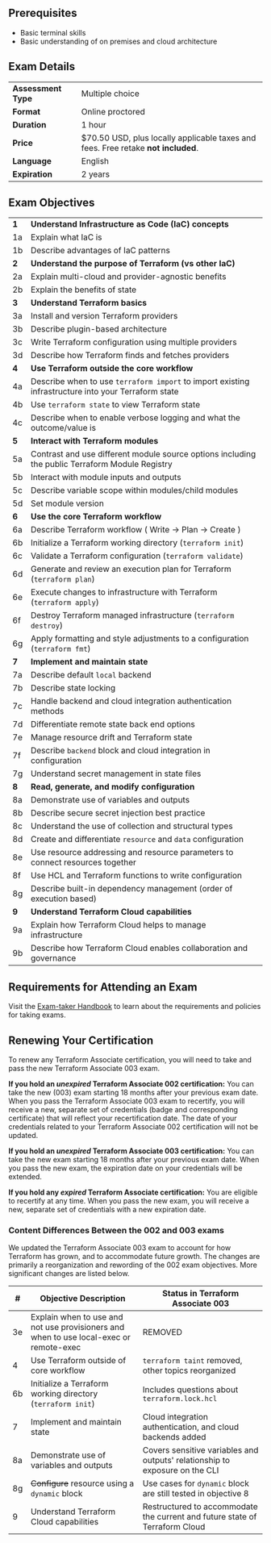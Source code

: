 <!-- Each "## Heading Two" section in this document will be used to populate an FAQ item -->
## Prerequisites

- Basic terminal skills
- Basic understanding of on premises and cloud architecture

## Exam Details

|                     |                                                                                   |
| ------------------- | --------------------------------------------------------------------------------- |
| **Assessment Type** | Multiple choice                                                                   |
| **Format**          | Online proctored                                                                  |
| **Duration**        | 1 hour                                                                            |
| **Price**           | $70.50 USD, plus locally applicable taxes and fees. Free retake **not included**. |
| **Language**        | English                                                                           |
| **Expiration**      | 2 years                                                                           |

## Exam Objectives

|       |                                                                                                     |
| ----- | --------------------------------------------------------------------------------------------------- |
| **1** | **Understand Infrastructure as Code (IaC) concepts**                                                |
| 1a    | Explain what IaC is                                                                                 |
| 1b    | Describe advantages of IaC patterns                                                                 |
| **2** | **Understand the purpose of Terraform (vs other IaC)**                                              |
| 2a    | Explain multi-cloud and provider-agnostic benefits                                                  |
| 2b    | Explain the benefits of state                                                                       |
| **3** | **Understand Terraform basics**                                                                     |
| 3a    | Install and version Terraform providers                                                             |
| 3b    | Describe plugin-based architecture                                                                  |
| 3c    | Write Terraform configuration using multiple providers                                              |
| 3d    | Describe how Terraform finds and fetches providers                                                  |
| **4** | **Use Terraform outside the core workflow**                                                         |
| 4a    | Describe when to use `terraform import` to import existing infrastructure into your Terraform state |
| 4b    | Use `terraform state` to view Terraform state                                                       |
| 4c    | Describe when to enable verbose logging and what the outcome/value is                               |
| **5** | **Interact with Terraform modules**                                                                 |
| 5a    | Contrast and use different module source options including the public Terraform Module Registry     |
| 5b    | Interact with module inputs and outputs                                                             |
| 5c    | Describe variable scope within modules/child modules                                                |
| 5d    | Set module version                                                                                  |
| **6** | **Use the core Terraform workflow**                                                                 |
| 6a    | Describe Terraform workflow ( Write -> Plan -> Create )                                             |
| 6b    | Initialize a Terraform working directory (`terraform init`)                                         |
| 6c    | Validate a Terraform configuration (`terraform validate`)                                           |
| 6d    | Generate and review an execution plan for Terraform (`terraform plan`)                              |
| 6e    | Execute changes to infrastructure with Terraform (`terraform apply`)                                |
| 6f    | Destroy Terraform managed infrastructure (`terraform destroy`)                                      |
| 6g    | Apply formatting and style adjustments to a configuration (`terraform fmt`)                         |
| **7** | **Implement and maintain state**                                                                    |
| 7a    | Describe default `local` backend                                                                    |
| 7b    | Describe state locking                                                                              |
| 7c    | Handle backend and cloud integration authentication methods                                         |
| 7d    | Differentiate remote state back end options                                                         |
| 7e    | Manage resource drift and Terraform state                                                           |
| 7f    | Describe `backend` block and cloud integration in configuration                                     |
| 7g    | Understand secret management in state files                                                         |
| **8** | **Read, generate, and modify configuration**                                                        |
| 8a    | Demonstrate use of variables and outputs                                                            |
| 8b    | Describe secure secret injection best practice                                                      |
| 8c    | Understand the use of collection and structural types                                               |
| 8d    | Create and differentiate `resource` and `data` configuration                                        |
| 8e    | Use resource addressing and resource parameters to connect resources together                       |
| 8f    | Use HCL and Terraform functions to write configuration                                              |
| 8g    | Describe built-in dependency management (order of execution based)                                  |
| **9** | **Understand Terraform Cloud capabilities**                                                         |
| 9a    | Explain how Terraform Cloud helps to manage infrastructure                                          |
| 9b    | Describe how Terraform Cloud enables collaboration and governance                                   |

## Requirements for Attending an Exam

Visit the [Exam-taker Handbook](https://hashicorp-certifications.zendesk.com/hc/en-us/articles/360048211571) to learn about the requirements and policies for taking exams.

## Renewing Your Certification

To renew any Terraform Associate certification, you will need to take and pass the new Terraform Associate 003 exam.

**If you hold an *unexpired* Terraform Associate 002 certification:** You can take the new (003) exam starting 18 months after your previous exam date. When you pass the Terraform Associate 003 exam to recertify, you will receive a new, separate set of credentials (badge and corresponding certificate) that will reflect your recertification date. The date of your credentials related to your Terraform Associate 002 certification will not be updated.

**If you hold an *unexpired* Terraform Associate 003 certification:** You can take the new exam starting 18 months after your previous exam date. When you pass the new exam, the expiration date on your credentials will be extended.

**If you hold any *expired* Terraform Associate certification:** You are eligible to recertify at any time. When you pass the new exam, you will receive a new, separate set of credentials with a new expiration date.

### Content Differences Between the 002 and 003 exams

We updated the Terraform Associate 003 exam to account for how Terraform has grown, and to accommodate future growth. The changes are primarily a reorganization and rewording of the 002 exam objectives. More significant changes are listed below.

| #  | Objective Description                                                                      | Status in Terraform Associate 003                                           |
|----|--------------------------------------------------------------------------------------------|-----------------------------------------------------------------------------|
| 3e | Explain when to use and not use provisioners and when to use local-exec or remote-exec | REMOVED                                                                     |
| 4  | Use Terraform outside of core workflow                                                     | `terraform taint` removed, other topics reorganized                         |
| 6b | Initialize a Terraform working directory (`terraform init`)                                | Includes questions about `terraform.lock.hcl`                               |
| 7  | Implement and maintain state                                                               | Cloud integration authentication, and cloud backends added                  |
| 8a | Demonstrate use of variables and outputs                                                   | Covers sensitive variables and outputs' relationship to exposure on the CLI |
| 8g | ~~Configure~~ resource using a `dynamic` block                                             | Use cases for `dynamic` block are still tested in objective 8               |
| 9  | Understand Terraform Cloud capabilities                                                    | Restructured to accommodate the current and future state of Terraform Cloud |
